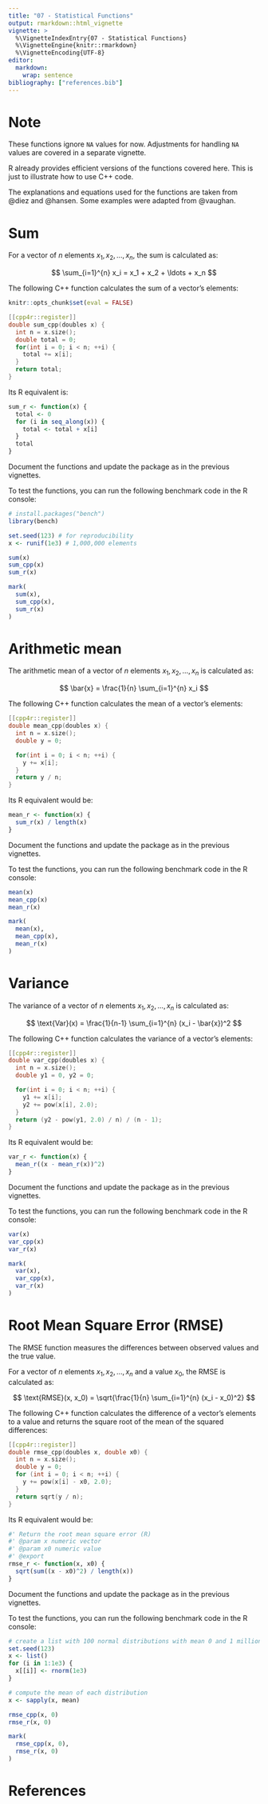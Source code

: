 ```yaml
---
title: "07 - Statistical Functions"
output: rmarkdown::html_vignette
vignette: >
  %\VignetteIndexEntry{07 - Statistical Functions}
  %\VignetteEngine{knitr::rmarkdown}
  %\VignetteEncoding{UTF-8}
editor:
  markdown:
    wrap: sentence
bibliography: ["references.bib"]
---
```


# Note

These functions ignore `NA` values for now. Adjustments for handling `NA` values are covered in a separate vignette.

R already provides efficient versions of the functions covered here. This is just to illustrate how to use C++ code.

The explanations and equations used for the functions are taken from @diez and @hansen. Some examples were adapted from
@vaughan.

# Sum

For a vector of $n$ elements $x_1, x_2, \ldots, x_n$, the sum is calculated as:

$$
\sum_{i=1}^{n} x_i = x_1 + x_2 + \ldots + x_n
$$

The following C++ function calculates the sum of a vector's elements:

```r
knitr::opts_chunk$set(eval = FALSE)
```

```cpp
[[cpp4r::register]]
double sum_cpp(doubles x) {
  int n = x.size();
  double total = 0;
  for(int i = 0; i < n; ++i) {
    total += x[i];
  }
  return total;
}
```

Its R equivalent is:

```r
sum_r <- function(x) {
  total <- 0
  for (i in seq_along(x)) {
    total <- total + x[i]
  }
  total
}
```

Document the functions and update the package as in the previous vignettes.

To test the functions, you can run the following benchmark code in the R console:

```r
# install.packages("bench")
library(bench)

set.seed(123) # for reproducibility
x <- runif(1e3) # 1,000,000 elements

sum(x)
sum_cpp(x)
sum_r(x)

mark(
  sum(x),
  sum_cpp(x),
  sum_r(x)
)
```

# Arithmetic mean

The arithmetic mean of a vector of $n$ elements $x_1, x_2, \ldots, x_n$ is calculated as:

$$
\bar{x} = \frac{1}{n} \sum_{i=1}^{n} x_i
$$

The following C++ function calculates the mean of a vector's elements:

```cpp
[[cpp4r::register]]
double mean_cpp(doubles x) {
  int n = x.size();
  double y = 0;

  for(int i = 0; i < n; ++i) {
    y += x[i];
  }
  return y / n;
}
```

Its R equivalent would be:

```r
mean_r <- function(x) {
  sum_r(x) / length(x)
}
```

Document the functions and update the package as in the previous vignettes.

To test the functions, you can run the following benchmark code in the R console:

```r
mean(x)
mean_cpp(x)
mean_r(x)

mark(
  mean(x),
  mean_cpp(x),
  mean_r(x)
)
```

# Variance

The variance of a vector of $n$ elements $x_1, x_2, \ldots, x_n$ is calculated as:

$$
\text{Var}(x) = \frac{1}{n-1} \sum_{i=1}^{n} (x_i - \bar{x})^2
$$

The following C++ function calculates the variance of a vector's elements:

```cpp
[[cpp4r::register]]
double var_cpp(doubles x) {
  int n = x.size();
  double y1 = 0, y2 = 0;

  for(int i = 0; i < n; ++i) {
    y1 += x[i];
    y2 += pow(x[i], 2.0);
  }
  return (y2 - pow(y1, 2.0) / n) / (n - 1);
}
```

Its R equivalent would be:

```r
var_r <- function(x) {
  mean_r((x - mean_r(x))^2)
}
```

Document the functions and update the package as in the previous vignettes.

To test the functions, you can run the following benchmark code in the R console:

```r
var(x)
var_cpp(x)
var_r(x)

mark(
  var(x),
  var_cpp(x),
  var_r(x)
)
```

# Root Mean Square Error (RMSE)

The RMSE function measures the differences between observed values and the true value.

For a vector of $n$ elements $x_1, x_2, \ldots, x_n$ and a value $x_0$, the RMSE is calculated as:

$$
\text{RMSE}(x, x_0) = \sqrt{\frac{1}{n} \sum_{i=1}^{n} (x_i - x_0)^2}
$$

The following C++ function calculates the difference of a vector's elements to a value and returns the square root of the mean of the squared differences:

```cpp
[[cpp4r::register]]
double rmse_cpp(doubles x, double x0) {
  int n = x.size();
  double y = 0;
  for (int i = 0; i < n; ++i) {
    y += pow(x[i] - x0, 2.0);
  }
  return sqrt(y / n);
}
```

Its R equivalent would be:

```r
#' Return the root mean square error (R)
#' @param x numeric vector
#' @param x0 numeric value
#' @export
rmse_r <- function(x, x0) {
  sqrt(sum((x - x0)^2) / length(x))
}
```

Document the functions and update the package as in the previous vignettes.

To test the functions, you can run the following benchmark code in the R console:

```r
# create a list with 100 normal distributions with mean 0 and 1 million elements
set.seed(123)
x <- list()
for (i in 1:1e3) {
  x[[i]] <- rnorm(1e3)
}

# compute the mean of each distribution
x <- sapply(x, mean)

rmse_cpp(x, 0)
rmse_r(x, 0)

mark(
  rmse_cpp(x, 0),
  rmse_r(x, 0)
)
```

# References
